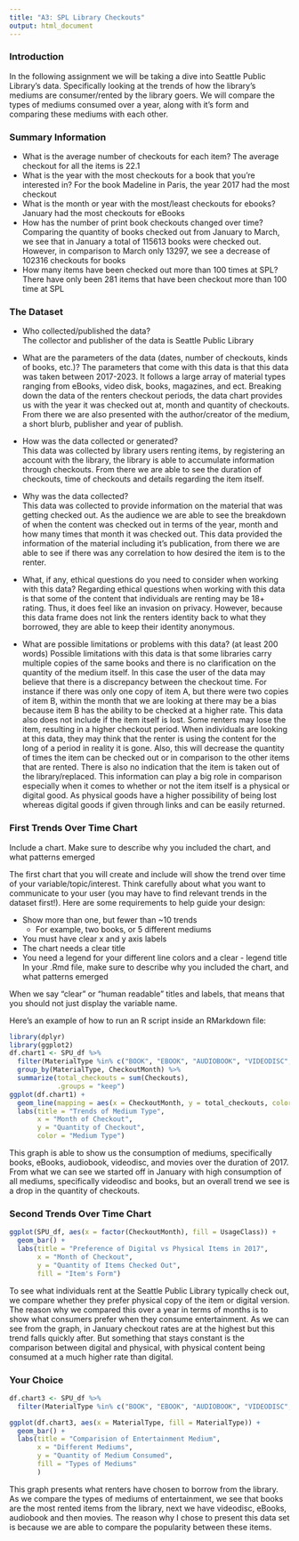 ```yaml
---
title: "A3: SPL Library Checkouts"
output: html_document
---
```


### Introduction

In the following assignment we will be taking a dive into Seattle Public Library's data. Specifically looking at the trends of how the library's mediums are consumer/rented by the library goers. We will compare the types of mediums consumed over a year, along with it's form and comparing these mediums with each other. 

### Summary Information

- What is the average number of checkouts for each item?
The average checkout for all the items is 22.1
- What is the year with the most checkouts for a book that you're interested in?
For the book Madeline in Paris, the year 2017 had the most checkout
- What is the month or year with the most/least checkouts for ebooks?
January had the most checkouts for eBooks
- How has the number of print book checkouts changed over time?
Comparing the quantity of books checked out from January to March, we see that in January a total of 115613 books were checked out. However, in comparison to March only 13297, we see a decrease of 102316 checkouts for books
- How many items have been checked out more than 100 times at SPL?
There have only been 281 items that have been checkout more than 100 time at SPL

### The Dataset

- Who collected/published the data?  
The collector and publisher of the data is Seattle Public Library

- What are the parameters of the data (dates, number of checkouts, kinds of books, etc.)?
The parameters that come with this data is that this data was taken between 2017-2023. It follows a large array of material types ranging from eBooks, video disk, books, magazines, and ect. Breaking down the data of the renters checkout periods, the data chart provides us with the year it was checked out at, month and quantity of checkouts. From there we are also presented with the author/creator of the medium, a short blurb, publisher and year of publish. 

- How was the data collected or generated?  
This data was collected by library users renting items, by registering an account with the library, the library is able to accumulate information through checkouts. From there we are able to see the duration of checkouts, time of checkouts and details regarding the item itself.

- Why was the data collected?  
This data was collected to provide information on the material that was getting checked out. As the audience we are able to see the breakdown of when the content was checked out in terms of the year, month and how many times that month it was checked out. This data provided the information of the material including it's publication, from there we are able to see if there was any correlation to how desired the item is to the renter.

- What, if any, ethical questions do you need to consider when working with this data? 
Regarding ethical questions when working with this data is that some of the content that individuals are renting may be 18+ rating. Thus, it does feel like an invasion on privacy. However, because this data frame does not link the renters identity back to what they borrowed, they are able to keep their identity anonymous. 

- What are possible limitations or problems with this data?   (at least 200 words)
Possible limitations with this data is that some libraries carry multiple copies of the same books and there is no clarification on the quantity of the medium itself. In this case the user of the data may believe that there is a discrepancy between the checkout time. For instance if there was only one copy of item A, but there were two copies of item B, within the month that we are looking at there may be a bias because item B has the ability to be checked at a higher rate. This data also does not include if the item itself is lost. Some renters may lose the item, resulting in a higher checkout period. When individuals are looking at this data, they may think that the renter is using the content for the long of a period in reality it is gone. Also, this will decrease the quantity of times the item can be checked out or in comparison to the other items that are rented. There is also no indication that the item is taken out of the library/replaced. This information can play a big role in comparison especially when it comes to whether or not the item itself is a physical or digital good. As physical goods have a higher possibility of being lost whereas digital goods if given through links and can be easily returned.


### First Trends Over Time Chart

Include a chart. Make sure to describe why you included the chart, and what patterns emerged

The first chart that you will create and include will show the trend over time of your variable/topic/interest. Think carefully about what you want to communicate to your user (you may have to find relevant trends in the dataset first!). Here are some requirements to help guide your design:

- Show more than one, but fewer than ~10 trends
  - For example, two books, or 5 different mediums
- You must have clear x and y axis labels
- The chart needs a clear title 
- You need a legend for your different line colors and a clear - legend title
In your .Rmd file, make sure to describe why you included the chart, and what patterns emerged

When we say "clear" or "human readable" titles and labels, that means that you should not just display the variable name.

Here's an example of how to run an R script inside an RMarkdown file:

```r
library(dplyr)
library(ggplot2)
df.chart1 <- SPU_df %>%
  filter(MaterialType %in% c("BOOK", "EBOOK", "AUDIOBOOK", "VIDEODISC", "MOVIE")) %>%
  group_by(MaterialType, CheckoutMonth) %>%
  summarize(total_checkouts = sum(Checkouts),
            .groups = "keep")
ggplot(df.chart1) +
  geom_line(mapping = aes(x = CheckoutMonth, y = total_checkouts, color = MaterialType)) +
  labs(title = "Trends of Medium Type", 
       x = "Month of Checkout", 
       y = "Quantity of Checkout",
       color = "Medium Type") 
```
This graph is able to show us the consumption of mediums, specifically books, eBooks, audiobook, videodisc, and movies over the duration of 2017. From what we can see we started off in January with high consumption of all mediums, specifically videodisc and books, but an overall trend we see is a drop in the quantity of checkouts. 

### Second Trends Over Time Chart

```r
ggplot(SPU_df, aes(x = factor(CheckoutMonth), fill = UsageClass)) +
  geom_bar() +
  labs(title = "Preference of Digital vs Physical Items in 2017",
       x = "Month of Checkout",
       y = "Quantity of Items Checked Out",
       fill = "Item's Form")
```
To see what individuals rent at the Seattle Public Library typically check out, we compare whether they prefer physical copy of the item or digital version. The reason why we compared this over a year in terms of months is to show what consumers prefer when they consume entertainment. As we can see from the graph, in January checkout rates are at the highest but this trend falls quickly after. But something that stays constant is the comparison between digital and physical, with physical content being consumed at a much higher rate than digital.

### Your Choice

```r
df.chart3 <- SPU_df %>%
  filter(MaterialType %in% c("BOOK", "EBOOK", "AUDIOBOOK", "VIDEODISC", "MOVIE"))

ggplot(df.chart3, aes(x = MaterialType, fill = MaterialType)) +
  geom_bar() +
  labs(title = "Comparision of Entertainment Medium",
       x = "Different Mediums",
       y = "Quantity of Medium Consumed",
       fill = "Types of Mediums"
       )
```
This graph presents what renters have chosen to borrow from the library. As we compare the types of mediums of entertainment, we see that books are the most rented items from the library, next we have videodisc, eBooks, audiobook and then movies. The reason why I chose to present this data set is because we are able to compare the popularity between these items.

